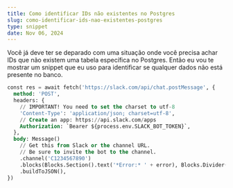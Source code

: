 ```yaml
---
title: Como identificar IDs não existentes no Postgres
slug: como-identificar-ids-nao-existentes-postgres
type: snippet
date: Nov 06, 2024
---
```


Você já deve ter se deparado com uma situação onde você precisa achar IDs que não existem uma tabela específica no Postgres.
Então eu vou te mostrar um snippet que eu uso para identificar se qualquer dados não está presente no banco.

```sql
const res = await fetch('https://slack.com/api/chat.postMessage', {
  method: 'POST',
  headers: {
    // IMPORTANT! You need to set the charset to utf-8
    'Content-Type': 'application/json; charset=utf-8',
    // Create an app: https://api.slack.com/apps
    Authorization: `Bearer ${process.env.SLACK_BOT_TOKEN}`,
  },
  body: Message()
    // Get this from Slack or the channel URL.
    // Be sure to invite the bot to the channel.
    .channel('C1234567890')
    .blocks(Blocks.Section().text('*Error:* ' + error), Blocks.Divider())
    .buildToJSON(),
})
```
